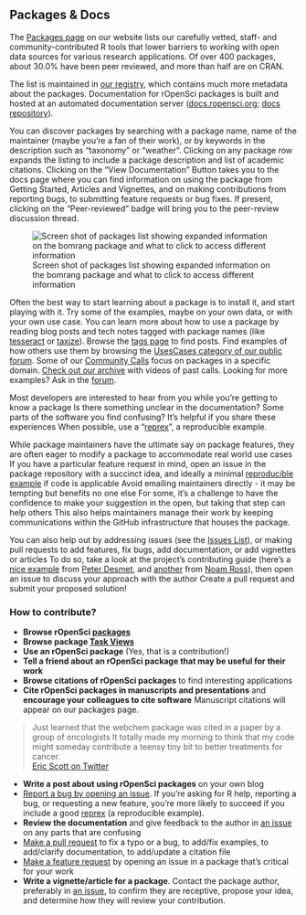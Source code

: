 ## Packages & Docs {#packages}

The [Packages page](https://ropensci.org/packages/) on our website lists our carefully vetted, 
staff- and community-contributed R tools that lower barriers to working with open data sources for various research applications. 
Of over 400 packages, about 30.0% have been peer reviewed, and more than half are on CRAN. 

The list is maintained in [our registry](https://github.com/ropensci/roregistry), 
which contains much more metadata about the packages. 
Documentation for rOpenSci packages is built and hosted at an automated documentation server ([docs.ropensci.org](https://docs.ropensci.org/); 
[docs repository](https://github.com/ropensci/docs)).

You can discover packages by searching with a package name, 
name of the maintainer (maybe you’re a fan of their work), 
or by keywords in the description such as “taxonomy” or “weather”. 
Clicking on any package row expands the listing to include a package description and list of academic citations. 
Clicking on the "View Documentation" Button takes you to the docs page where you can find information on using the package from Getting Started, 
Articles and Vignettes, and on making contributions from reporting bugs, 
to submitting feature requests or bug fixes. 
If present, clicking on the "Peer-reviewed" badge will bring you to the peer-review discussion thread.

![Screen shot of packages list showing expanded information on the bomrang package and what to click to access different information](images/packages.png "Screen shot of packages list showing expanded information on the bomrang package and what to click to access different information")

Often the best way to start learning about a package is to install it, and start playing with it.
Try some of the examples, maybe on your own data, or with your own use case. 
You can learn more about how to use a package by reading blog posts and tech notes tagged with package names (like [tesseract](https://ropensci.org/tags/tesseract/) or [taxize](https://ropensci.org/tags/taxize/)). 
Browse the [tags page](https://ropensci.org/tags/) to find posts. 
Find examples of how others use them by browsing the [UsesCases category of our public forum](#usecases). 
Some of our [Community Calls](#commcalls) focus on packages in a specific domain. 
[Check out our archive](https://ropensci.org/commcalls/) with videos of past calls. 
Looking for more examples? Ask in the [forum](#channels-forum). 

Most developers are interested to hear from you while you’re getting to know a package
Is there something unclear in the documentation? Some parts of the software you find confusing? It’s helpful if you share these experiences
When possible, use a “[reprex](https://reprex.tidyverse.org/articles/reprex-dos-and-donts.html)”, a reproducible example.

While package maintainers have the ultimate say on package features, they are often eager to modify a package to accommodate real world use cases
If you have a particular feature request in mind, open an issue in the package repository with a succinct idea, and ideally a minimal [reproducible example](https://reprex.tidyverse.org/articles/reprex-dos-and-donts.html) if code is applicable
Avoid emailing maintainers directly - it may be tempting but benefits no one else
For some, it’s a challenge to have the confidence to make your suggestion in the open, but taking that step can help others
This also helps maintainers manage their work by keeping communications within the GitHub infrastructure that houses the package.

You can also help out by addressing issues (see the [Issues List](#issues)), or making pull requests to add features, fix bugs, add documentation, or add vignettes or articles
To do so, take a look at the project’s contributing guide (here's a [nice example](https://gist.github.com/peterdesmet/e90a1b0dc17af6c12daf6e8b2f044e7c) from [Peter Desmet](https://ropensci.org/author/peter-desmet/), and [another](https://github.com/ecohealthalliance/fasterize/blob/master/CONTRIBUTING.md) from [Noam Ross](https://ropensci.org/author/noam-ross/)), then open an issue to discuss your approach with the author
Create a pull request and submit your proposed solution!


### How to contribute?

<!-- 
COMMENT:
FOR BROWSING CITATIONS - STEF screenshot "see citations". clicking in pkgs list is the only place to see them I think. MAELLE some work in roweb3 to have a citations page
FOR CITING - STEF we need to decide where to point for citations info. SCOTT if we have a citations page on the new website, the top of that page would be a good place for this. for now maybe give a brief eg? 
-->

*   **Browse rOpenSci [packages](https://ropensci.org/packages/)**
*   **Browse package [Task Views](#taskviews)**
*   **Use an rOpenSci package** (Yes, that is a contribution!)
*   **Tell a friend about an rOpenSci package that may be useful for their work**
*   **Browse citations of rOpenSci packages** to find interesting applications
*   **Cite rOpenSci packages in manuscripts and presentations** and **encourage your colleagues to cite software**
Manuscript citations will appear on our packages page.

> Just learned that the webchem package was cited in a paper by a group of oncologists
It totally made my morning to think that my code might someday contribute a teensy tiny bit to better treatments for cancer.
> <br>
> [Eric Scott on Twitter](https://twitter.com/LeafyEricScott/status/1273605411577442304) 

*   **Write a post about using rOpenSci packages** on your own blog
*   [Report a bug by opening an issue](#channels-github). 
    If you’re asking for R help, reporting a bug, or requesting a new feature, you’re more likely to succeed if you include a good [reprex](https://reprex.tidyverse.org/articles/reprex-dos-and-donts.html) (a reproducible example).
*   **Review the documentation** and give feedback to the author in [an issue](#channels-github) on any parts that are confusing
*   [Make a pull request](#channels-github) to fix a typo or a bug, to add/fix examples, to add/clarify documentation, to add/update a citation file
*   [Make a feature request](#channels-github) by opening an issue in a package that’s critical for your work
*   **Write a vignette/article for a package**. 
    Contact the package author, preferably in [an issue](#channels-github), to confirm they are receptive, propose your idea, and determine how they will review your contribution.
